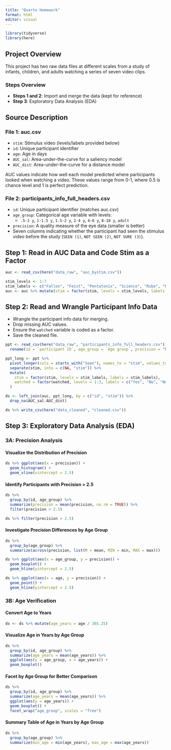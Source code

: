 ```yaml
---
title: "Quarto Homework"
format: html
editor: visual
---
```



```r
library(tidyverse)
library(here)
```

## Project Overview
This project has two raw data files at different scales from a study of infants, children, and adults watching a series of seven video clips.

### Steps Overview
- **Steps 1 and 2**: Import and merge the data (kept for reference)
- **Step 3**: Exploratory Data Analysis (EDA)

## Source Description

### File 1: auc.csv
- `stim`: Stimulus video (levels/labels provided below)
- `id`: Unique participant identifier
- `age`: Age in days
- `AUC_sal`: Area-under-the-curve for a saliency model
- `AUC_dist`: Area-under-the-curve for a distance model

AUC values indicate how well each model predicted where participants looked when watching a video. These values range from 0-1, where 0.5 is chance level and 1 is perfect prediction.

### File 2: participants_info_full_headers.csv
- `id`: Unique participant identifier (matches auc.csv)
- `age_group`: Categorical age variable with levels:
  - `.5-1 y`, `1-1.5 y`, `1.5-2 y`, `2-4 y`, `4-6 y`, `8-10 y`, `adult`
- `precision`: A quality measure of the eye data (smaller is better)
- Seven columns indicating whether the participant had seen the stimulus video before the study (`SEEN (1)`, `NOT SEEN (2)`, `NOT SURE (3)`).

## Step 1: Read in AUC Data and Code Stim as a Factor

```r
auc <- read_csv(here("data_raw", "auc_bystim.csv"))

stim_levels <- 1:7
stim_labels <- c("Fallon", "Feist", "Pentatonix", "Science", "Rube", "Plane", "Dogs")
auc <- auc %>% mutate(stim = factor(stim, levels = stim_levels, labels = stim_labels))
```

## Step 2: Read and Wrangle Participant Info Data

- Wrangle the participant info data for merging.
- Drop missing AUC values.
- Ensure the `watched` variable is coded as a factor.
- Save the cleaned file.

```r
ppt <- read_csv(here("data_raw", "participants_info_full_headers.csv")) %>%
  rename(id = `participant ID`, age_group = `Age group`, precision = "Precision")

ppt_long <- ppt %>%
  pivot_longer(cols = starts_with("Seen"), names_to = "stim", values_to = "watched") %>%
  separate(stim, into = c(NA, "stim")) %>%
  mutate(
    stim = factor(stim, levels = stim_labels, labels = stim_labels),
    watched = factor(watched, levels = 1:3, labels = c("Yes", "No", "Not Sure"))
  )

ds <- left_join(auc, ppt_long, by = c("id", "stim")) %>%
  drop_na(AUC_sal:AUC_dist)

ds %>% write_csv(here("data_cleaned", "cleaned.csv"))
```

## Step 3: Exploratory Data Analysis (EDA)

### 3A: Precision Analysis

#### Visualize the Distribution of Precision

```r
ds %>% ggplot(aes(x = precision)) +
  geom_histogram() +
  geom_vline(xintercept = 2.5)
```

#### Identify Participants with Precision > 2.5

```r
ds %>%
  group_by(id, age_group) %>%
  summarize(precision = mean(precision, na.rm = TRUE)) %>%
  filter(precision > 2.5)
```

```r
ds %>% filter(precision > 2.5)
```

#### Investigate Precision Differences by Age Group

```r
ds %>%
  group_by(age_group) %>%
  summarize(across(precision, list(M = mean, MIN = min, MAX = max)))
```

```r
ds %>% ggplot(aes(x = age_group, y = precision)) +
  geom_boxplot() +
  geom_hline(yintercept = 2.5)
```

```r
ds %>% ggplot(aes(x = age, y = precision)) +
  geom_point() +
  geom_hline(yintercept = 2.5)
```

### 3B: Age Verification

#### Convert Age to Years

```r
ds <- ds %>% mutate(age_years = age / 365.25)
```

#### Visualize Age in Years by Age Group

```r
ds %>%
  group_by(id, age_group) %>%
  summarize(age_years = mean(age_years)) %>%
  ggplot(aes(y = age_group, x = age_years)) +
  geom_boxplot()
```

#### Facet by Age Group for Better Comparison

```r
ds %>%
  group_by(id, age_group) %>%
  summarize(age_years = mean(age_years)) %>%
  ggplot(aes(y = age_years)) +
  geom_boxplot() +
  facet_wrap("age_group", scales = "free")
```

#### Summary Table of Age in Years by Age Group

```r
ds %>%
  group_by(age_group) %>%
  summarize(min_age = min(age_years), max_age = max(age_years))
```
